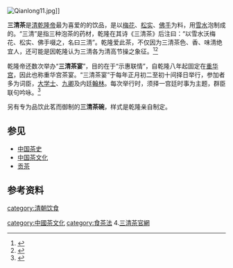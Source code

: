 [[File:Qianlong11.jpg|thumb]]]]
{{Quote box|width=30%|align=Middle|quote='''梅花'''色不妖，'''佛手'''香且洁。'''松实'''味芳腴，'''三品'''殊清绝。烹以折脚铛，沃之承筐雪。火候辩鱼蟹，鼎烟迭生灭。越瓯泼仙乳，毡庐适禅悦。五蕴净大半，可悟不可说。馥馥兜罗递，活活云浆澈。偓佺遗可餐，林逋赏时别。懒举赵州案，颇笑玉川谲。寒宵听行漏，古月看悬玦。软饱趁几余，敲吟兴无竭。

|source=乾隆《三清茶》诗。系其于乾隆十一年（1746）[[秋|秋]]巡[[五台山|五台山]]回程时在[[定兴|定兴]]遇雪，便收集雪花，并于[[毡帐|毡帐]]中烹煮三清茶时所作。}}
{{Quote box|width=30%|align=right|quote=尝以雪水烹茶，沃梅花、佛手、松实啜之，名曰'''三清茶'''。纪之以诗，并命两江陶工作茶瓯，环系御制诗于瓯外，即以贮茶，致为精雅，不让宣德、成化旧瓷也。
       
|source=[[乾隆|乾隆]]四十六年《咏嘉靖雕漆茶盘》诗的诗注。}}

'''三清茶'''是[[清|清]][[乾隆帝|乾隆帝]]最为喜爱的的饮品，是以[[梅花|梅花]]、[[松子|松实]]、[[佛手柑|佛手]]为料，用[[雪|雪]][[水|水]]泡制成的。“三清”是指三种泡茶的药材，乾隆在其诗《三清茶》后注曰：“以雪水沃梅花、松实、佛手啜之，名曰三清”。乾隆爱此茶，不仅因为三清茶色、香、味清绝宜人，还可能是因乾隆认为三清各为清高节操之象征。<ref>{{cite web|author=廖宝秀|title=只取幽闲不取奢——乾隆茶室与茶器|publisher=三联新闻周刊}}</ref><ref>{{cite web|author=王恺|title=中国茶道的嬗变：从唐宋到明清——专访台北故宫博物院研究员廖宝秀|url=http://blog.sina.com.cn/s/blog_608ecc230101g8ke.html|publisher=三联生活周刊}}</ref>

乾隆帝还数次举办“'''三清茶宴'''”，目的在于“示惠联情”，自乾隆八年起固定在[[重华宫|重华宫]]，因此也称重华宫茶宴。“三清茶宴”于每年正月初二至初十间择日举行，参加者多为词臣，[[大学士|大学士]]、[[九卿|九卿]]及内廷[[翰林|翰林]]。每次举行时，须择一宫廷时事为主题，群臣联句吟咏。<ref>{{cite web|title=三清茶|url=http://blog.sina.com.cn/s/blog_4943247e0100plqz.html|publisher=新浪博客|accessdate=2014-09-28}}</ref>

另有专为品饮此茗而御制的'''三清茶碗'''，样式是乾隆亲自制定。



==参见==
*[[中国茶史|中国茶史]]
*[[中国茶文化|中国茶文化]]
*[[贡茶|贡茶]]
==参考资料==
{{reflist}}

[[category:清朝饮食|category:清朝饮食]]

[[category:中國茶文化|category:中國茶文化]]
[[category:食茶法|category:食茶法]]
4.[http://sqtea.com.tw 三清茶官網]